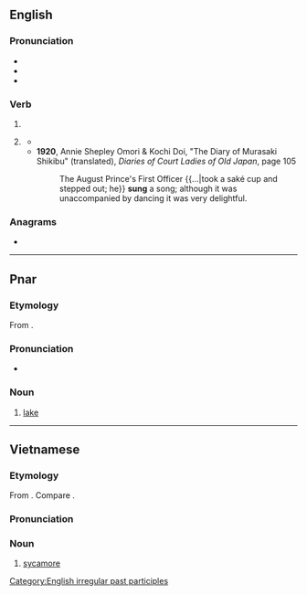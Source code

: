 {{also|súng|sùng|sũng|sưng|sừng|sững|sửng|suŋ}}
==English==

===Pronunciation===
* {{IPA|en|/sʌŋ/}}
* {{audio|en|en-us-sung.ogg|Audio (US)}}
* {{rhymes|en|ʌŋ}}

===Verb===
{{head|en|verb form}}

# {{past participle of|en|sing|nocat=1}}
# {{lb|en|archaic|or|dialectal}} {{en-simple past of|sing}}
#* {{quote-book|en|year=1859|author=Wilkie Collins|title=The Woman in White|passage=Lulled by the Syren-song that my own heart '''sung''' to me, with eyes shut to all sight, and ears closed to all sound of danger, I drifted nearer and nearer to the fatal rocks.}}
#* '''1920''', Annie Shepley Omori & Kochi Doi, "The Diary of Murasaki Shikibu" (translated), ''Diaries of Court Ladies of Old Japan'', page 105
#*: The August Prince's First Officer {{...|took a saké cup and stepped out; he}} '''sung''' a song; although it was unaccompanied by dancing it was very delightful.

===Anagrams===
* {{anagrams|en|a=gnsu|Ngus|Ungs|gnus|guns|nugs|snug}}

[[Category:English irregular past participles]]

----

==Pnar==

===Etymology===
From {{inh|pbv|aav-khs-pro|*suːŋ}}.

===Pronunciation===
* {{IPA|pbv|/suŋ/}}

===Noun===
{{head|pbv|noun}}

# [[lake]]
#: {{syn|nan|pung}}

----

==Vietnamese==

===Etymology===
From {{inh|vi|mkh-vie-pro|*t-ruːŋ||}}. Compare {{cog|pac|tarúng||fig}}.

===Pronunciation===
{{vi-pron}}

===Noun===
{{vi-noun|cls=[[cây]], [[trái]], [[quả]]|𣑁}}

# [[sycamore]]

{{topics|vi|Trees}}